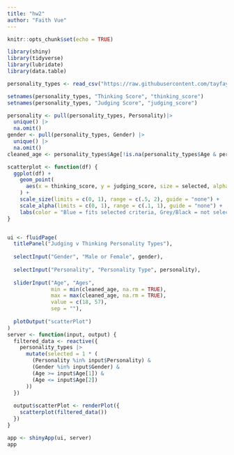 ---
title: "hw2"
author: "Faith Vue"
---

```{r setup, include=FALSE}
knitr::opts_chunk$set(echo = TRUE)
```

```{r}
library(shiny)
library(tidyverse)
library(lubridate)
library(data.table)
```


```{r}
personality_types <- read_csv("https://raw.githubusercontent.com/tayfayleevue/hw2/refs/heads/main/data.csv")

setnames(personality_types, "Thinking Score", "thinking_score")
setnames(personality_types, "Judging Score", "judging_score")

personality <- pull(personality_types, Personality)|>
  unique() |>
  na.omit()
gender <- pull(personality_types, Gender) |>
  unique() |>
  na.omit()
cleaned_age <- personality_types$Age[!is.na(personality_types$Age & personality_types$Age != "")]

scatterplot <- function(df) {
  ggplot(df) +
    geom_point(
      aes(x = thinking_score, y = judging_score, size = selected, alpha = selected, color = selected)
    ) +
    scale_size(limits = c(0, 1), range = c(.5, 2), guide = "none") +
    scale_alpha(limits = c(0, 1), range = c(.1, 1), guide = "none") +
    labs(color = "Blue = fits selected criteria, Grey/Black = not selected criteria")
}


ui <- fluidPage(
  titlePanel("Judging v Thinking Personality Types"),
  
  selectInput("Gender", "Male or Female", gender),
  
  selectInput("Personality", "Personality Type", personality),
  
  sliderInput("Age", "Ages", 
              min = min(cleaned_age, na.rm = TRUE), 
              max = max(cleaned_age, na.rm = TRUE), 
              value = c(18, 57), 
              sep = ""),
  
  plotOutput("scatterPlot")
)
server <- function(input, output) {
  filtered_data <- reactive({
    personality_types |>
      mutate(selected = 1 * (
        (Personality %in% input$Personality) &
        (Gender %in% input$Gender) &
        (Age >= input$Age[1]) &
        (Age <= input$Age[2])
      ))
  })
  
  output$scatterPlot <- renderPlot({
    scatterplot(filtered_data())
  })
}

app <- shinyApp(ui, server)
app
```


